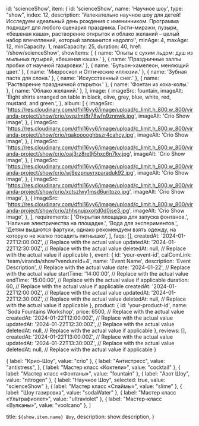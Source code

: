   id: 'scienceShow',
  item: {
    id: 'scienceShow',
    name: 'Научное шоу',
    type: "show",
    index: 12,
    description:
      'Увлекательно научное шоу для детей! Исследуем идеальный день рождения с именинником. Программа подходит для любого сценария праздника. Гости-миражи, пузыри, «бешеная каша», растворение открыток и облако желаний – целый набор впечатлений, который запомнится надолго!',
    minAge: 4,
    maxAge: 12,
    minCapacity: 1,
    maxCapacity: 25,
    duration: 40,
    href: '/show/scienceShow',
    showItems: [
      { name: 'Опыты с сухим льдом: душ из мыльных пузырей, «бешеная каша».' },
      { name: 'Праздничные залпы пробки от научной газировки.' },
      { name: 'Бульон-хамелеон, меняющий цвет.' },
      { name: 'Мирроскоп и Оптические иллюзии.' },
      { name: 'Зубная паста для слона.' },
      { name: 'Искусственный снег.' },
      { name: 'Растворение праздничной открытки.' },
      { name: 'Фонтан из кока-колы.' },
      { name: 'Облако желаний.' },
    ],
    image: {
      imageSrc: fountain,
      imageAlt:
        'Eight shirts arranged on table in black, olive, grey, blue, white, red, mustard, and green.',
    },
    album: [
      {
        imageSrc:
          'https://res.cloudinary.com/dfhl16vy6/image/upload/c_limit,h_800,w_800/viranda-project/show/crio/oyqzlmt8r78wfn9znnwk.jpg',
        imageAlt: 'Crio Show image',
      },
      {
        imageSrc:
          'https://res.cloudinary.com/dfhl16vy6/image/upload/c_limit,h_800,w_800/viranda-project/show/crio/rqakooooghbszr4cahcy.jpg',
        imageAlt: 'Crio Show image',
      },
      {
        imageSrc:
          'https://res.cloudinary.com/dfhl16vy6/image/upload/c_limit,h_800,w_800/viranda-project/show/crio/oaj3rz8re9j5hxc6n7ky.jpg',
        imageAlt: 'Crio Show image',
      },
      {
        imageSrc:
          'https://res.cloudinary.com/dfhl16vy6/image/upload/c_limit,h_800,w_800/viranda-project/show/crio/wj9ezpnuyrxparaduk92.jpg',
        imageAlt: 'Crio Show image',
      },
      {
        imageSrc:
          'https://res.cloudinary.com/dfhl16vy6/image/upload/c_limit,h_800,w_800/viranda-project/show/crio/xctszlwy1msd6uritpzo.jpg',
        imageAlt: 'Crio Show image',
      },
      {
        imageSrc:
          'https://res.cloudinary.com/dfhl16vy6/image/upload/c_limit,h_800,w_800/viranda-project/show/crio/zhhsnujpxoitd0d0jse3.jpg',
        imageAlt: 'Crio Show image',
      },
    ],
    requirements: [
      'Открытая площадка для запуска фонтанов.',
      'Наличие электричества на площадке.',
      'Вода для экспериментов.',
      'Детям выдаются фартуки, однако рекомендуем взять одежду, на которую не жалко посадить пятнышко',
    ],
    faqs: [],
    createdAt: '2024-01-22T12:00:00Z', // Replace with the actual value
    updatedAt: '2024-01-22T12:30:00Z', // Replace with the actual value
    deletedAt: null, // Replace with the actual value if applicable
  },
  event: {
    id: 'your-event-id',
calComLink: 'team/viranda/show?vendureId=4',
    name: 'Event Name',
    description: 'Event Description', // Replace with the actual value
    date: '2024-01-22', // Replace with the actual value
    startTime: '14:00:00', // Replace with the actual value
    endTime: '15:00:00', // Replace with the actual value if applicable
    duration: 60, // Replace with the actual value if applicable
    createdAt: '2024-01-22T12:00:00Z', // Replace with the actual value
    updatedAt: '2024-01-22T12:30:00Z', // Replace with the actual value
    deletedAt: null, // Replace with the actual value if applicable
  },
  product: {
    id: 'your-product-id',
    name: 'Soda Fountains Workshop',
    price: 6500, // Replace with the actual value
    createdAt: '2024-01-22T12:00:00Z', // Replace with the actual value
    updatedAt: '2024-01-22T12:30:00Z', // Replace with the actual value
    deletedAt: null, // Replace with the actual value if applicable
  },
  reviews: [],
  createdAt: '2024-01-22T13:00:00Z', // Replace with the actual value
  updatedAt: '2024-01-22T13:30:00Z', // Replace with the actual value
  deletedAt: null, // Replace with the actual value if applicable
}


  {
    label: "Крио-Шоу",
    value: "crio"
  },
  {
    label: "Антистресс",
    value: "antistress",
  },
  {
    label: "Мастер класс «Коктели»",
    value: "cocktail"
  },
  {
    label: "Мастер класс «Фонтаны»",
    value: "fountain"
  },
  {
    label: "Азот Шоу",
    value: "nitrogen"
  },
  {
    label: "Научное Шоу",
    selected: true,
    value: "scienceShow"
  },
  {
    label: "Мастер класс «Слаймы»",
    value: "slime"
  },
  {
    label: "Шоу газировка",
    value: "sodaWater"
  },
  {
    label: "Мастер класс «Ультрафиолет»",
    value: "ultraviolet"
  },
  {
    label: "Мастер-класс «Вулканы»",
    value: "voolcano"
  },
]

  title: `${show.item.name} Шоу`,
  description: show.description,
}

<Show show={show} orderOptions={orderOptions}/>
